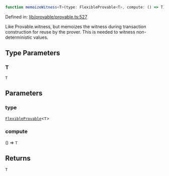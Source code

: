 ```ts
function memoizeWitness<T>(type: FlexibleProvable<T>, compute: () => T): T;
```

Defined in: [lib/provable/provable.ts:527](https://github.com/o1-labs/o1js/blob/fca908c243ee8e908efacaf73a882d48759e675a/src/lib/provable/provable.ts#L527)

Like Provable.witness, but memoizes the witness during transaction construction
for reuse by the prover. This is needed to witness non-deterministic values.

## Type Parameters

### T

`T`

## Parameters

### type

[`FlexibleProvable`](../type-aliases/FlexibleProvable.mdx)\<`T`\>

### compute

() => `T`

## Returns

`T`
